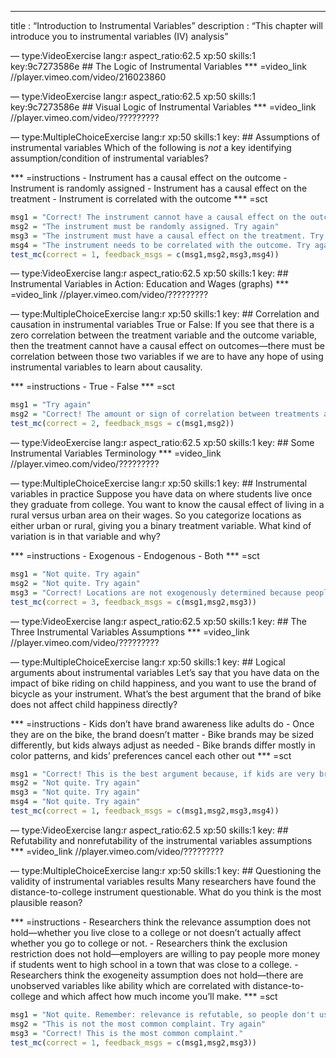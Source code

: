 --- 
title       : "Introduction to Instrumental Variables"
description : "This chapter will introduce you to instrumental variables (IV) analysis"
 
  
--- type:VideoExercise lang:r aspect_ratio:62.5 xp:50 skills:1 key:9c7273586e
## The Logic of Instrumental Variables
*** =video_link
//player.vimeo.com/video/216023860
 
--- type:VideoExercise lang:r aspect_ratio:62.5 xp:50 skills:1 key:9c7273586e
## Visual Logic of Instrumental Variables
*** =video_link
//player.vimeo.com/video/?????????
 
--- type:MultipleChoiceExercise lang:r xp:50 skills:1 key:
## Assumptions of instrumental variables
Which of the following is *not* a key identifying assumption/condition of instrumental variables?

*** =instructions
- Instrument has a causal effect on the outcome
- Instrument is randomly assigned
- Instrument has a causal effect on the treatment
- Instrument is correlated with the outcome
*** =sct
```{r}
msg1 = "Correct! The instrument cannot have a causal effect on the outcome."
msg2 = "The instrument must be randomly assigned. Try again"
msg3 = "The instrument must have a causal effect on the treatment. Try again"
msg4 = "The instrument needs to be correlated with the outcome. Try again"
test_mc(correct = 1, feedback_msgs = c(msg1,msg2,msg3,msg4))
```

--- type:VideoExercise lang:r aspect_ratio:62.5 xp:50 skills:1 key:
## Instrumental Variables in Action: Education and Wages (graphs)
*** =video_link
//player.vimeo.com/video/?????????


--- type:MultipleChoiceExercise lang:r xp:50 skills:1 key:
## Correlation and causation in instrumental variables
True or False: If you see that there is a zero correlation between the treatment variable and the outcome variable, then the treatment cannot have a causal effect on outcomes---there must be correlation between those two variables if we are to have any hope of using instrumental variables to learn about causality.

*** =instructions
- True
- False
*** =sct
```{r}
msg1 = "Try again"
msg2 = "Correct! The amount or sign of correlation between treatments and outcomes is completely irrelevant for instrumental variables analysis. That is because we are considering the case where treatments are *not* randomly assigned, so we know that correlation (or the lack thereof) does not imply causation (or the lack thereof). For instrumental variables analysis, all the assumptions are about how the instrument itself relates to the other variables."
test_mc(correct = 2, feedback_msgs = c(msg1,msg2))
```


--- type:VideoExercise lang:r aspect_ratio:62.5 xp:50 skills:1 key:
## Some Instrumental Variables Terminology
*** =video_link
//player.vimeo.com/video/?????????


--- type:MultipleChoiceExercise lang:r xp:50 skills:1 key:
## Instrumental variables in practice
Suppose you have data on where students live once they graduate from college. You want to know the causal effect of living in a rural versus urban area on their wages. So you categorize locations as either urban or rural, giving you a binary treatment variable. What kind of variation is in that variable and why?

*** =instructions
- Exogenous
- Endogenous
- Both
*** =sct
```{r}
msg1 = "Not quite. Try again"
msg2 = "Not quite. Try again"
msg3 = "Correct! Locations are not exogenously determined because people choose where they want to live. If their choices are related to some other unobserved variables (like if people who desire more money choose to live in urban areas), then this produces endogenous variation. The reason it is likely both is that there might be other reasons that affect people's choice of where to live, like perhaps where their family is from, which might be unrelated to any variables that affect how much someone earns."
test_mc(correct = 3, feedback_msgs = c(msg1,msg2,msg3))
```

--- type:VideoExercise lang:r aspect_ratio:62.5 xp:50 skills:1 key:
## The Three Instrumental Variables Assumptions
*** =video_link
//player.vimeo.com/video/?????????


--- type:MultipleChoiceExercise lang:r xp:50 skills:1 key:
## Logical arguments about instrumental variables
Let's say that you have data on the impact of bike riding on child happiness, and you want to use the brand of bicycle as your instrument. What's the best argument that the brand of bike does not affect child happiness directly?

*** =instructions
- Kids don't have brand awareness like adults do
- Once they are on the bike, the brand doesn't matter
- Bike brands may be sized differently, but kids always adjust as needed
- Bike brands differ mostly in color patterns, and kids' preferences cancel each other out
*** =sct
```{r}
msg1 = "Correct! This is the best argument because, if kids are very brand aware, then simply owning a specific brand may make them very happy, independently of whether they actually ride the bike or not."
msg2 = "Not quite. Try again"
msg3 = "Not quite. Try again"
msg4 = "Not quite. Try again"
test_mc(correct = 1, feedback_msgs = c(msg1,msg2,msg3,msg4))
```


--- type:VideoExercise lang:r aspect_ratio:62.5 xp:50 skills:1 key:
## Refutability and nonrefutability of the instrumental variables assumptions
*** =video_link
//player.vimeo.com/video/?????????


--- type:MultipleChoiceExercise lang:r xp:50 skills:1 key:
## Questioning the validity of instrumental variables results
Many researchers have found the distance-to-college instrument questionable. What do you think is the most plausible reason?

*** =instructions
- Researchers think the relevance assumption does not hold---whether you live close to a college or not doesn't actually affect whether you go to college or not.
- Researchers think the exclusion restriction does not hold---employers are willing to pay people more money if students went to high school in a town that was close to a college.
- Researchers think the exogeneity assumption does not hold---there are unobserved variables like ability which are correlated with distance-to-college and which affect how much income you'll make.
*** =sct
```{r}
msg1 = "Not quite. Remember: relevance is refutable, so people don't usually complain about this because it can be checked in the data. Try again"
msg2 = "This is not the most common complaint. Try again"
msg3 = "Correct! This is the most common complaint."
test_mc(correct = 1, feedback_msgs = c(msg1,msg2,msg3))
```


